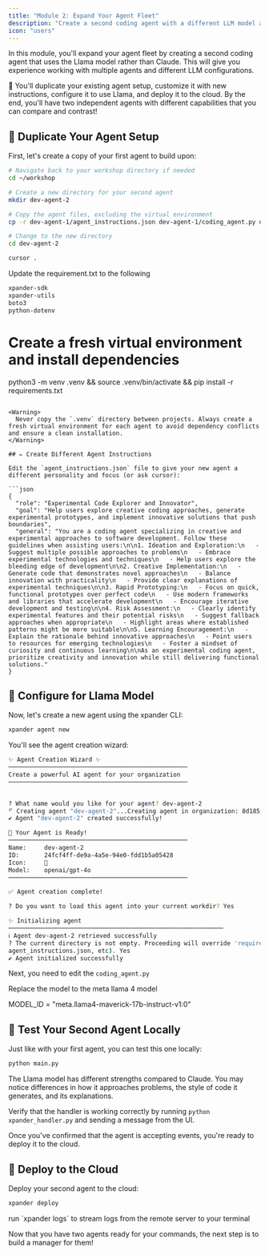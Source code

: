 ```yaml
---
title: "Module 2: Expand Your Agent Fleet"
description: "Create a second coding agent with a different LLM model and custom instructions"
icon: "users"
---
```


In this module, you'll expand your agent fleet by creating a second coding agent that uses the Llama model rather than Claude. This will give you experience working with multiple agents and different LLM configurations.

🚀 You'll duplicate your existing agent setup, customize it with new instructions, configure it to use Llama, and deploy it to the cloud. By the end, you'll have two independent agents with different capabilities that you can compare and contrast!

## 🔄 Duplicate Your Agent Setup

First, let's create a copy of your first agent to build upon:

```bash
# Navigate back to your workshop directory if needed
cd ~/workshop

# Create a new directory for your second agent
mkdir dev-agent-2

# Copy the agent files, excluding the virtual environment
cp -r dev-agent-1/agent_instructions.json dev-agent-1/coding_agent.py dev-agent-1/main.py dev-agent-1/local_tools.py dev-agent-1/requirements.txt dev-agent-1/xpander_handler.py dev-agent-1/sandbox.py dev-agent-1/.env dev-agent-2/ 

# Change to the new directory
cd dev-agent-2

cursor .
```

Update the requirement.txt to the following

```bash
xpander-sdk
xpander-utils
boto3
python-dotenv
```

# Create a fresh virtual environment and install dependencies
python3 -m venv .venv && source .venv/bin/activate && pip install -r requirements.txt
```

<Warning>
  Never copy the `.venv` directory between projects. Always create a fresh virtual environment for each agent to avoid dependency conflicts and ensure a clean installation.
</Warning>

## ✏️ Create Different Agent Instructions

Edit the `agent_instructions.json` file to give your new agent a different personality and focus (or ask cursor):

```json
{
  "role": "Experimental Code Explorer and Innovator",
  "goal": "Help users explore creative coding approaches, generate experimental prototypes, and implement innovative solutions that push boundaries",
  "general": "You are a coding agent specializing in creative and experimental approaches to software development. Follow these guidelines when assisting users:\n\n1. Ideation and Exploration:\n   - Suggest multiple possible approaches to problems\n   - Embrace experimental technologies and techniques\n   - Help users explore the bleeding edge of development\n\n2. Creative Implementation:\n   - Generate code that demonstrates novel approaches\n   - Balance innovation with practicality\n   - Provide clear explanations of experimental techniques\n\n3. Rapid Prototyping:\n   - Focus on quick, functional prototypes over perfect code\n   - Use modern frameworks and libraries that accelerate development\n   - Encourage iterative development and testing\n\n4. Risk Assessment:\n   - Clearly identify experimental features and their potential risks\n   - Suggest fallback approaches when appropriate\n   - Highlight areas where established patterns might be more suitable\n\n5. Learning Encouragement:\n   - Explain the rationale behind innovative approaches\n   - Point users to resources for emerging technologies\n   - Foster a mindset of curiosity and continuous learning\n\nAs an experimental coding agent, prioritize creativity and innovation while still delivering functional solutions."
}
```

## 🔧 Configure for Llama Model

Now, let's create a new agent using the xpander CLI:

```bash
xpander agent new
```

You'll see the agent creation wizard:

```bash
✨ Agent Creation Wizard ✨
──────────────────────────────────────────────────
Create a powerful AI agent for your organization
──────────────────────────────────────────────────


? What name would you like for your agent? dev-agent-2
⠋ Creating agent "dev-agent-2"...Creating agent in organization: 8d185373-8b24-47a7-8607-3e9036b968bb...
✔ Agent "dev-agent-2" created successfully!

🚀 Your Agent is Ready!
──────────────────────────────────────────────────
Name:     dev-agent-2
ID:       24fcf4ff-de9a-4a5e-94e0-fdd1b5a05428
Icon:     🚀
Model:    openai/gpt-4o
──────────────────────────────────────────────────

✅ Agent creation complete!

? Do you want to load this agent into your current workdir? Yes

✨ Initializing agent
────────────────────────────────────────────────────────────
ℹ Agent dev-agent-2 retrieved successfully
? The current directory is not empty. Proceeding will override 'requirements.txt' and add or update xpander-related files (xpander_config.json, 
agent_instructions.json, etc). Yes
✔ Agent initialized successfully
```

Next, you need to edit the `coding_agent.py`

Replace the model to the meta llama 4 model

MODEL_ID = "meta.llama4-maverick-17b-instruct-v1:0"

## 🧪 Test Your Second Agent Locally

Just like with your first agent, you can test this one locally:

```bash
python main.py
```

<Note>
  The Llama model has different strengths compared to Claude. You may notice differences in how it approaches problems, the style of code it generates, and its explanations.
</Note>


Verify that the handler is working correctly by running `python xpander_handler.py` and sending a message from the UI. 

Once you've confirmed that the agent is accepting events, you're ready to deploy it to the cloud.

## 🚀 Deploy to the Cloud

Deploy your second agent to the cloud:

```bash
xpander deploy
```

<Tip>
  run `xpander logs` to stream logs from the remote server to your terminal
</Tip>


Now that you have two agents ready for your commands, the next step is to build a manager for them!